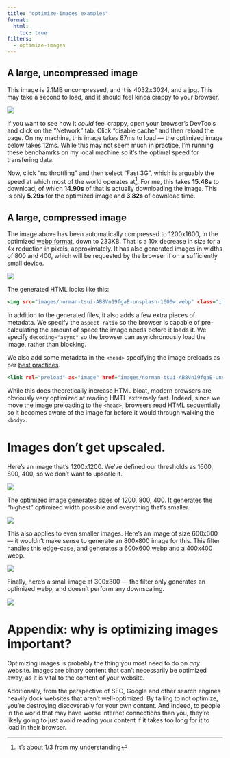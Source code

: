 ```yaml
---
title: "optimize-images examples"
format:
  html:
    toc: true
filters:
  - optimize-images
---
```


## A large, uncompressed image

This image is 2.1MB uncompressed, and it is 4032 x 3024, and a jpg. This may take a second to load, and it should feel kinda crappy to your browser.

![](images/norman-tsui-AB8Vn19fgaE-unsplash.jpg){fig-alt="An image" .nooptimize}

If you want to see how it *could* feel crappy, open your browser's DevTools and click on the "Network" tab. Click "disable cache" and then reload the page. On my machine, this image takes 87ms to load — the optimized image below takes 12ms. While this may not seem much in practice, I'm running these benchamrks on my local machine so it's the optimal speed for transfering data.

Now, click "no throttling" and then select "Fast 3G", which is arguably the speed at which most of the world operates at^[It's about 1/3 from my understanding]. For me, this takes **15.48s** to download, of which **14.90s** of that is actually downloading the image. This is only **5.29s** for the optimized image and **3.82s** of download time. 

## A large, compressed image

The image above has been automatically compressed to 1200x1600, in the optimized [webp format](https://web.dev/articles/serve-images-webp), down to 233KB. That is a 10x decrease in size for a 4x reduction in pixels, approximately. It has also generated images in widths of 800 and 400, which will be requested by the browser if on a sufficiently small device.

![](images/norman-tsui-AB8Vn19fgaE-unsplash.jpg){fig-alt="An image"}

The generated HTML looks like this:

```.html
<img src="images/norman-tsui-AB8Vn19fgaE-unsplash-1600w.webp" class="img-fluid" style="aspect-ratio: 4032 / 3024" srcset="images/norman-tsui-AB8Vn19fgaE-unsplash-1600w.webp 1600w, images/norman-tsui-AB8Vn19fgaE-unsplash-800w.webp 800w, images/norman-tsui-AB8Vn19fgaE-unsplash-400w.webp 400w" decoding="async" alt="An image">
```

In addition to the generated files, it also adds a few extra pieces of metadata. We specify the `aspect-ratio` so the browser is capable of pre-calculating the amount of space the image needs before it loads it. We specify `decoding="async"` so the browser can asynchronously load the image, rather than blocking.

We also add some metadata in the `<head>` specifying the image preloads as per [best practices](https://web.dev/articles/preload-responsive-images).

```.html
<link rel="preload" as="image" href="images/norman-tsui-AB8Vn19fgaE-unsplash-400w.webp" imagesrcset="images/norman-tsui-AB8Vn19fgaE-unsplash-1600w.webp 1600w, images/norman-tsui-AB8Vn19fgaE-unsplash-800w.webp 800w, images/norman-tsui-AB8Vn19fgaE-unsplash-400w.webp 400w">
```

While this does theoretically increase HTML bloat, modern browsers are obviously very optimized at reading HMTL extremely fast. Indeed, since we move the image preloading to the `<head>`, browsers read HTML sequentially so it becomes aware of the image far before it would through walking the `<body>`.

# Images don't get upscaled.

Here's an image that's 1200x1200. We've defined our thresholds as 1600, 800, 400, so we don't want to upscale it.

![](images/photo-1708356948226-259cf75514a2.jpeg){fig-alt="An image" .nooptimize}

The optimized image generates sizes of 1200, 800, 400. It generates the "highest" optimized width possible and everything that's smaller.

![](images/photo-1708356948226-259cf75514a2.jpeg){fig-alt="An image"}

This also applies to even smaller images. Here's an image of size 600x600 — it wouldn't make sense to generate an 800x800 image for this. This filter handles this edge-case, and generates a 600x600 webp and a 400x400 webp.

![](images/photo-1708133262821-aa46a26ab2e8.jpeg){fig-alt="An image"}

Finally, here's a small image at 300x300 — the filter only generates an optimized webp, and doesn't perform any downscaling.

![](images/photo-1709983966012-d029ecc43684.jpeg){fig-alt="An image"}

# Appendix: why is optimizing images important?

Optimizing images is probably the thing you most need to do on *any* website. Images are binary content that can't necessarily be optimized away, as it is vital to the content of your website. 

Additionally, from the perspective of SEO, Google and other search engines heavily dock websites that aren't well-optimized. By failing to not optimize, you're destroying discoverably for your own content. And indeed, to people in the world that may have worse internet connections than you, they're likely going to just avoid reading your content if it takes too long for it to load in their browser.